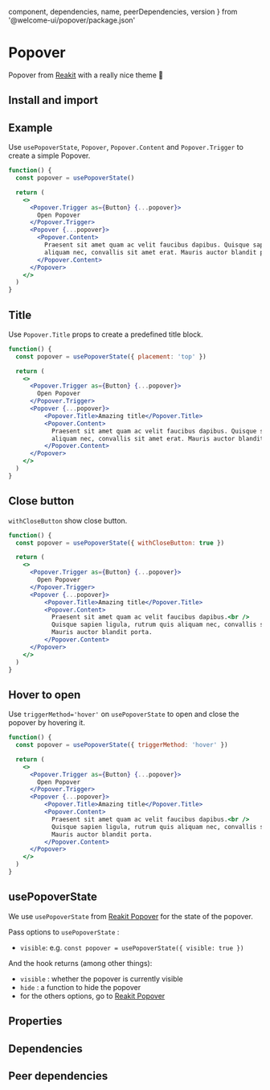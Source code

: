 
  component,
  dependencies,
  name,
  peerDependencies,
  version
} from '@welcome-ui/popover/package.json'

# Popover

<tagversion version={version} name={name} />

Popover from [Reakit](https://reakit.io/docs/popover/) with a really nice theme 👀

## Install and import

<usage component={component} name={name} peerDependencies={peerDependencies} />

## Example

Use `usePopoverState`, `Popover`, `Popover.Content` and `Popover.Trigger` to create a simple Popover.

```jsx
function() {
  const popover = usePopoverState()

  return (
    <>
      <Popover.Trigger as={Button} {...popover}>
        Open Popover
      </Popover.Trigger>
      <Popover {...popover}>
        <Popover.Content>
          Praesent sit amet quam ac velit faucibus dapibus. Quisque sapien ligula, rutrum quis
          aliquam nec, convallis sit amet erat. Mauris auctor blandit porta.
        </Popover.Content>
      </Popover>
    </>
  )
}
```

## Title

Use `Popover.Title` props to create a predefined title block.

```jsx
function() {
  const popover = usePopoverState({ placement: 'top' })

  return (
    <>
      <Popover.Trigger as={Button} {...popover}>
        Open Popover
      </Popover.Trigger>
      <Popover {...popover}>
          <Popover.Title>Amazing title</Popover.Title>
          <Popover.Content>
            Praesent sit amet quam ac velit faucibus dapibus. Quisque sapien ligula, rutrum quis
            aliquam nec, convallis sit amet erat. Mauris auctor blandit porta.
          </Popover.Content>
      </Popover>
    </>
  )
}
```

## Close button

`withCloseButton` show close button.

```jsx
function() {
  const popover = usePopoverState({ withCloseButton: true })

  return (
    <>
      <Popover.Trigger as={Button} {...popover}>
        Open Popover
      </Popover.Trigger>
      <Popover {...popover}>
          <Popover.Title>Amazing title</Popover.Title>
          <Popover.Content>
            Praesent sit amet quam ac velit faucibus dapibus.<br />
            Quisque sapien ligula, rutrum quis aliquam nec, convallis sit amet erat.<br />
            Mauris auctor blandit porta.
          </Popover.Content>
      </Popover>
    </>
  )
}
```

## Hover to open

Use `triggerMethod='hover'` on `usePopoverState` to open and close the popover by hovering it.

```jsx
function() {
  const popover = usePopoverState({ triggerMethod: 'hover' })

  return (
    <>
      <Popover.Trigger as={Button} {...popover}>
        Open Popover
      </Popover.Trigger>
      <Popover {...popover}>
          <Popover.Title>Amazing title</Popover.Title>
          <Popover.Content>
            Praesent sit amet quam ac velit faucibus dapibus.<br />
            Quisque sapien ligula, rutrum quis aliquam nec, convallis sit amet erat.<br />
            Mauris auctor blandit porta.
          </Popover.Content>
      </Popover>
    </>
  )
}
```

## usePopoverState

We use `usePopoverState` from [Reakit Popover](https://reakit.io/docs/popover/#usepopoverstate) for the state of the popover.

Pass options to `usePopoverState` :

- `visible`: e.g. `const popover = usePopoverState({ visible: true })`

And the hook returns (among other things):

- `visible` : whether the popover is currently visible
- `hide` : a function to hide the popover
- for the others options, go to [Reakit Popover](https://reakit.io/docs/popover/#usepopoverstate)

## Properties

<props propTypes={props.propTypes.Popover} />

## Dependencies

<dependencies dependencies={dependencies} />

## Peer dependencies

<dependencies dependencies={peerDependencies} />
